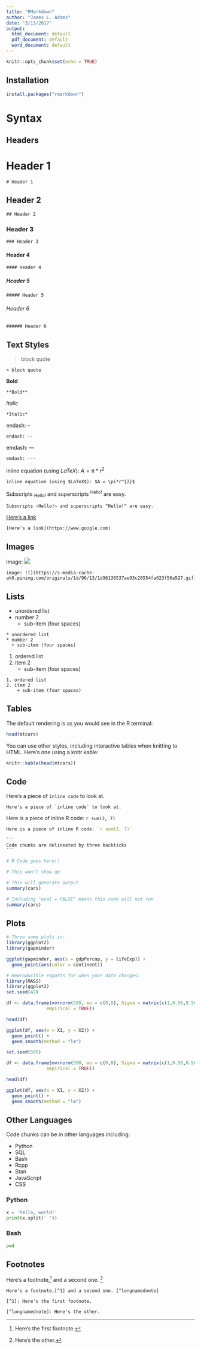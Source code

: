```yaml
---
title: "RMarkdown"
author: "James L. Adams"
date: "3/13/2017"
output:
  html_document: default
  pdf_document: default
  word_document: default
---
```


```r
knitr::opts_chunk$set(echo = TRUE)
```

## Installation

```r
install.packages("rmarkdown")
```

# Syntax
## Headers

# Header 1

```
# Header 1
```

## Header 2

```
## Header 2
```

### Header 3

```
### Header 3
```

#### Header 4

```
#### Header 4
```

##### Header 5

```
##### Header 5
```

###### Header 6

```
###### Header 6
```

## Text Styles

> block quote

```
> block quote
```

**Bold**

```
**Bold**
```

*Italic*

```
*Italic*
```

endash: --

```
endash: --
```

emdash: ---

```
emdash: ---
```

inline equation (using $LaTeX$): $A = \pi*r^{2}$

```
inline equation (using $LaTeX$): $A = \pi*r^{2}$
```

Subscripts ~Hello!~ and superscripts ^Hello!^ are easy.

```
Subscripts ~Hello!~ and superscripts ^Hello!^ are easy.
```

[Here's a link](https://www.google.com)

```
[Here's a link](https://www.google.com)
```

## Images

image: ![](https://s-media-cache-ak0.pinimg.com/originals/1d/96/13/1d96138537ae93c28554fa623f56a527.gif)

```
image: ![](https://s-media-cache-ak0.pinimg.com/originals/1d/96/13/1d96138537ae93c28554fa623f56a527.gif)
```

## Lists

* unordered list
* number 2
    + sub-item (four spaces)


```
* unordered list
* number 2
  + sub-item (four spaces)
```

1. ordered list
2. item 2
    + sub-item (four spaces)


```
1. ordered list
2. item 2
    + sub-item (four spaces)
```

## Tables

The default rendering is as you would see in the R terminal:
```r
head(mtcars)
```


You can use other styles, including interactive tables when knitting to HTML. Here's one using a knitr kable:
```r
knitr::kable(head(mtcars))
```


## Code    

Here's a piece of `inline code` to look at.

```
Here's a piece of `inline code` to look at.
```

Here is a piece of inline R code: `r sum(3, 7)`

```r
Here is a piece of inline R code: `r sum(3, 7)`
```


    ```
    Code chunks are delineated by three backticks
    ```

```r
# R Code goes here!!
```

```r
# This won't show up
```

```r
# This will generate output
summary(cars)
```


```r
# Including "eval = FALSE" means this code will not run
summary(cars)
```

## Plots
```r
# Throw some plots in:
library(ggplot2)
library(gapminder)

ggplot(gapminder, aes(x = gdpPercap, y = lifeExp)) +
  geom_point(aes(color = continent))

```


```r
# Reproducible reports for when your data changes:
library(MASS)
library(ggplot2)
set.seed(42)

df <- data.frame(mvrnorm(500, mu = c(0,0), Sigma = matrix(c(1,0.56,0.56,1), ncol = 2),
               empirical = TRUE))

head(df)

ggplot(df, aes(x = X1, y = X2)) +
  geom_point() +
  geom_smooth(method = "lm")

```

```r
set.seed(500)

df <- data.frame(mvrnorm(500, mu = c(0,0), Sigma = matrix(c(1,0.56,0.56,1), ncol = 2),
               empirical = TRUE))

head(df)

ggplot(df, aes(x = X1, y = X2)) +
  geom_point() +
  geom_smooth(method = "lm")
```


## Other Languages
Code chunks can be in other languages including:

* Python
* SQL
* Bash
* Rcpp
* Stan
* JavaScript
* CSS

### Python
```python
x = 'hello, world!'
print(x.split(' '))
```


### Bash
```bash
pwd
```


## Footnotes

Here's a footnote,[^1] and a second one. [^longnamednote]

[^1]: Here's the first footnote.

[^longnamednote]: Here's the other.

```
Here's a footnote,[^1] and a second one. [^longnamednote]

[^1]: Here's the first footnote.

[^longnamednote]: Here's the other.
```


